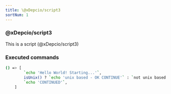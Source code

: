 ```yaml
---
title: \@xDepcio/script3
sortNum: 1
---
```

### \@xDepcio/script3
This is a script (\@xDepcio/script3)
### Executed commands
```bash
() => [
        `echo 'Hello World! Starting...'`,
        isUnix() ? `echo 'unix based - OK CONTINUE'` : `not unix based - NOT OK, TERMINATING; exit 1`,
        `echo 'CONTINUED'`,
    ]
```
